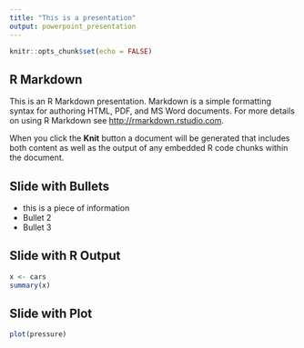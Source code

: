 ```yaml
---
title: "This is a presentation"
output: powerpoint_presentation
---
```


```r
knitr::opts_chunk$set(echo = FALSE)
```

## R Markdown

This is an R Markdown presentation. Markdown is a simple formatting syntax for authoring HTML, PDF, and MS Word documents. For more details on using R Markdown see <http://rmarkdown.rstudio.com>.

When you click the **Knit** button a document will be generated that includes both content as well as the output of any embedded R code chunks within the document.

## Slide with Bullets

- this is a piece of information
- Bullet 2
- Bullet 3

## Slide with R Output

```r
x <- cars
summary(x)
```

## Slide with Plot

```r
plot(pressure)
```

